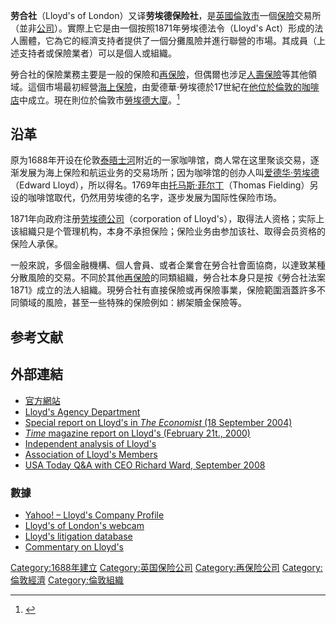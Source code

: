 {{expand|time=2012-04-14T06:01:05+00:00}}
{{Infobox company
| name             = 劳合社<br>Lloyd's of London
| logo             = [[File:Lloyd's_of_London_logo.svg|200px]]
| caption          = 世界特有保险市场
| type             = 保險市场
| foundation       = {{UK}}[[英格蘭|英格蘭]]<br />{{Start date and age|1688|df=yes}}
| founder          = 愛德華·勞埃德
| location_city    = 倫敦萊姆街[[勞埃德大廈|勞埃德大廈]]
| location_country = {{UK}}
| key_people       =  [[John_Frederick_Nelson|John Nelson]]（董事長）<br/>Inga Beale（首席執行官）
| homepage         = {{URL|lloyds.com}}
}}
'''劳合社'''（Lloyd's of London）又译'''劳埃德保险社'''，是[[英國|英國]][[倫敦市|倫敦市]]一個[[保險|保險]]交易所（並非[[公司|公司]]）。實際上它是由一個按照1871年勞埃德法令（Lloyd's Act）形成的法人團體，它為它的經濟支持者提供了一個分攤風險并進行聯營的市場。其成員（上述支持者或保險業者）可以是個人或組織。

勞合社的保險業務主要是一般的保險和[[再保險|再保險]]，但偶爾也涉足[[人壽保險|人壽保險]]等其他領域。這個市場最初經營[[海上保險|海上保險]]，由愛德華·勞埃德於17世紀在[[勞埃德咖啡店|他位於倫敦的咖啡店]]中成立。現在則位於倫敦市[[勞埃德大廈|勞埃德大廈]]。<ref>{{cite web |url=http://www.hmrc.gov.uk/manuals/llmanual/LLM1010.htm |title=Introduction to Lloyd's: background |publisher=Hmrc.gov.uk |date=11 January 2008 |accessdate=20 March 2011 |archive-date=2016-03-04 |archive-url=https://web.archive.org/web/20160304103507/http://www.hmrc.gov.uk/manuals/llmanual/llm1010.htm |dead-url=no }}</ref>

== 沿革 ==
原为1688年开设在伦敦[[泰晤士河|泰晤士河]]附近的一家咖啡馆，商人常在这里聚谈交易，逐渐发展为海上保险和航运业务的交易场所；因为咖啡馆的创办人叫[[爱德华·劳埃德|爱德华·劳埃德]]（Edward Lloyd），所以得名。1769年由[[托马斯·菲尔丁|托马斯·菲尔丁]]（Thomas Fielding）另设的咖啡馆取代，仍然用劳埃德的名字，逐步发展为国际性保险市场。

1871年向政府注册[[劳埃德公司|劳埃德公司]]（corporation of Lloyd's），取得法人资格；实际上该組織只是个管理机构，本身不承担保险；保险业务由参加该社、取得会员资格的保险人承保。

一般來說，多個金融機構、個人會員、或者企業會在勞合社會面協商，以達致某種分散風險的交易。不同於其他[[再保險|再保險]]的同類組織，勞合社本身只是按《勞合社法案1871》成立的法人組織。現勞合社有直接保險或再保險事業，保險範圍涵蓋許多不同領域的風險，甚至一些特殊的保險例如：綁架贖金保險等。

==参考文献==
{{reflist}}

==外部連結==
* [http://www.lloyds.com 官方網站]{{Wayback|url=http://www.lloyds.com/ |date=20191113231936 }}
* [http://www.lloyds.com/The-Market/Tools-and-Resources/Lloyds-Agency-Department/ Lloyd's Agency Department]
* [http://www.economist.com/printedition/displayStory.cfm?Story_ID=3195735 Special report on Lloyd's in ''The Economist'' (18 September 2004)]
* [http://www.time.com/time/europe/lloydsfile/index.html ''Time'' magazine report on Lloyd's (February 21t., 2000)]{{Wayback|url=http://www.time.com/time/europe/lloydsfile/index.html |date=20000511191955 }}
* [http://www.lisan.com.au Independent analysis of Lloyd's]
* [http://www.alm.ltd.uk/ Association of Lloyd's Members]
* [http://www.usatoday.com/money/companies/management/2008-09-14-lloyds-lawsuit-advice_N.htm USA Today Q&A with CEO Richard Ward, September 2008]

===數據===
* [http://biz.yahoo.com/ic/41/41174.html Yahoo! – Lloyd's Company Profile]{{Wayback|url=http://biz.yahoo.com/ic/41/41174.html |date=20110622000456 }}
* [https://web.archive.org/web/20060823214929/http://www.camvista.com/england/other/beazley01.php3 Lloyd's of London's webcam]
* [http://www.uniset.ca/lloyds_cases/lloyds_cases.html Lloyd's litigation database]
* [http://www.lisan.com.au/ Commentary on Lloyd's]

{{Coord|51|30|47.28|N|0|04|56.42|W|region:GB_type:landmark|display=title}}

{{主要保险公司}}
{{Authority control}}
[[Category:1688年建立|Category:1688年建立]]
[[Category:英国保险公司|Category:英国保险公司]]
[[Category:再保险公司|Category:再保险公司]]
[[Category:倫敦經濟|Category:倫敦經濟]]
[[Category:倫敦組織|Category:倫敦組織]]